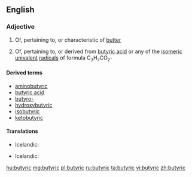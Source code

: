 ==English==

===Adjective===
{{en-adj}}

# {{label|en|rare}} Of, pertaining to, or characteristic of [[butter]]
# {{label|en|organic chemistry}} Of, pertaining to, or derived from [[butyric acid]] or any of the [[isomeric]] [[univalent]] [[radical]]s of formula C<sub>3</sub>H<sub>7</sub>CO<sub>2</sub>-

====Derived terms====
* [[aminobutyric]]
* [[butyric acid]]
* [[butyro-]]
* [[hydroxybutyric]]
* [[isobutyric]]
* [[ketobutyric]]

====Translations====
{{trans-top|of or pertaining to butter}}
* Icelandic: {{t|is|smjör-}}
{{trans-mid}}
{{trans-bottom}}

{{trans-top|of or derived from butyric acid}}
* Icelandic: {{t|is|smjör-}}
{{trans-mid}}
{{trans-bottom}}

[[hu:butyric]]
[[mg:butyric]]
[[pl:butyric]]
[[ru:butyric]]
[[ta:butyric]]
[[vi:butyric]]
[[zh:butyric]]